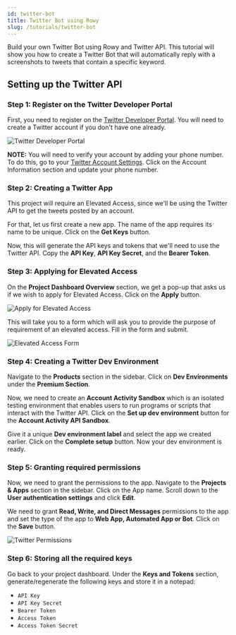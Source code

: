 ```yaml
---
id: twitter-bot
title: Twitter Bot using Rowy
slug: /tutorials/twitter-bot
---
```



Build your own Twitter Bot using Rowy and Twitter API. This tutorial will show you how to create a Twitter Bot that will automatically reply with a screenshots to tweets that contain a specific keyword.

## Setting up the Twitter API

### Step 1: Register on the Twitter Developer Portal

First, you need to register on the [Twitter Developer Portal](https://developer.twitter.com/en/portal/dashboard). You will need to create a Twitter account if you don't have one already.

<img src={twitterSetup} alt="Twitter Developer Portal" />

**NOTE:** You will need to verify your account by adding your phone number. To do this, go to your [Twitter Account Settings](https://twitter.com/settings/account). Click on the Account Information section and update your phone number.

### Step 2: Creating a Twitter App

This project will require an Elevated Access, since we'll be using the Twitter API to get the tweets posted by an account. 

For that, let us first create a new app. The name of the app requires its name to be unique. Click on the **Get Keys** button.

Now, this will generate the API keys and tokens that we'll need to use the Twitter API. Copy the **API Key**, **API Key Secret**, and the **Bearer Token**.


### Step 3: Applying for Elevated Access

On the **Project Dashboard Overview** section, we get a pop-up that asks us if we wish to apply for Elevated Access. Click on the **Apply** button.

<img src={elevatedButton} alt="Apply for Elevated Access" />

This will take you to a form which will ask you to provide the purpose of requirement of an elevated access. Fill in the form and submit.

<img src={elevatedSubmit} alt="Elevated Access Form" />


### Step 4: Creating a Twitter Dev Environment

Navigate to the **Products** section in the sidebar. Click on **Dev Environments** under the **Premium Section**.

Now, we need to create an **Account Activity Sandbox** which is an isolated testing environment that enables users to run programs or scripts that interact with the Twitter API. Click on the **Set up dev environment** button for the **Account Activity API Sandbox**.

Give it a unique **Dev environment label** and select the app we created earlier. Click on the **Complete setup** button. Now your dev environment is ready.


### Step 5: Granting required permissions

Now, we need to grant the permissions to the app. Navigate to the **Projects & Apps** section in the sidebar. Click on the App name. Scroll down to the **User authentication settings** and click **Edit**.

We need to grant **Read, Write, and Direct Messages** permissions to the app and set the type of the app to **Web App, Automated App or Bot**. Click on the **Save** button.

<img src={twitterPermissions} alt="Twitter Permissions" />


### Step 6: Storing all the required keys

Go back to your project dashboard. Under the **Keys and Tokens** section, generate/regenerate the following keys and store it in a notepad:

- `API Key`
- `API Key Secret`
- `Bearer Token`
- `Access Token`
- `Access Token Secret`